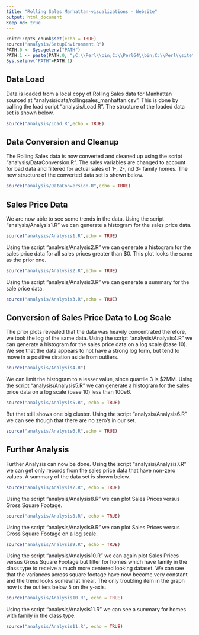 ```yaml
---
title: "Rolling Sales Manhattan-visualizations - Website"
output: html_document
Keep_md: true
---
```


```r
knitr::opts_chunk$set(echo = TRUE)
source("analysis/SetupEnvironment.R")
PATH.0 <- Sys.getenv("PATH")
PATH.1 <- paste(PATH.0, ";C:\\Perl\\bin;C:\\Perl64\\bin;C:\\Perl\\site\\bin;C:\\Perl64\\site\\bin")
Sys.setenv("PATH"=PATH.1) 
```

## Data Load
Data is loaded from a local copy of Rolling Sales data for Manhattan sourced at "analysis/data/rollingsales_manhattan.csv".  This is done by calling the load script "analysis/Load.R".  The structure of the loaded data set is shown below.
```r
source("analysis/Load.R",echo = TRUE)
```

## Data Conversion and Cleanup
The Rolling Sales data is now converted and cleaned up using the script "analysis/DataConversion.R".  The sales variables are changed to account for bad data and filtered for actual sales of 1-, 2-, nd 3- family homes.  The new structure of the converted data set is shown below.
```r
source("analysis/DataConversion.R",echo = TRUE)
```

## Sales Price Data
We are now able to see some trends in the data. Using the script "analysis/Analysis1.R" we can generate a histogram for the sales price data.
```r
source("analysis/Analysis1.R",echo = TRUE)
```

Using the script "analysis/Analysis2.R" we can generate a histogram for the sales price data for all sales prices greater than $0.  This plot looks the same as the prior one.
```r
source("analysis/Analysis2.R",echo = TRUE)
```

Using the script "analysis/Analysis3.R" we can generate a summary for the sale price data.
```r
source("analysis/Analysis3.R",echo = TRUE)
```

## Conversion of Sales Price Data to Log Scale 
The prior plots revealed that the data was heavily concentrated therefore, we took the log of the same data.  Using the script "analysis/Analysis4.R" we can generate a histogram for the sales price data on a log scale (base 10). We see that the data appears to not have a strong log form, but tend to move in a positive diration aside from outliers.
```r
source("analysis/Analysis4.R")
```

We can limit the histogram to a lesser value, since quartile 3 is $2MM.  Using the script "analysis/Analysis5.R" we can generate a histogram for the sales price data on a log scale (base 10) less than 100e6.
```r
source("analysis/Analysis5.R", echo = TRUE)
```

But that still shows one big cluster.  Using the script "analysis/Analysis6.R" we can see though that there are no zero's in our set.  
```r
source("analysis/Analysis6.R",echo = TRUE)
```

## Further Analysis
Further Analysis can now be done.  Using the script "analysis/Analysis7.R" we can get only records from the sales price data that have non-zero values.  A summary of the data set is shown below.  
```r
source("analysis/Analysis7.R", echo = TRUE)
```

Using the script "analysis/Analysis8.R" we can plot Sales Prices versus Gross Square Footage.
```r
source("analysis/Analysis8.R", echo = TRUE)
```

Using the script "analysis/Analysis9.R" we can plot Sales Prices versus Gross Square Footage on a log scale.
```r
source("analysis/Analysis9.R", echo = TRUE)
```

Using the script "analysis/Analysis10.R" we can again plot Sales Prices versus Gross Square Footage but filter for homes which have family in the class type to receive a much more centered looking dataset.  We can see that the variances across square footage have now become very constant and the trend looks somewhat linear. The only troubling item in the graph now is the outliers below 5 on the y-axis.
```r
source("analysis/Analysis10.R", echo = TRUE)
```

Using the script "analysis/Analysis11.R" we can see a summary for homes with family in the class type. 
```r
source("analysis/Analysis11.R", echo = TRUE)
```